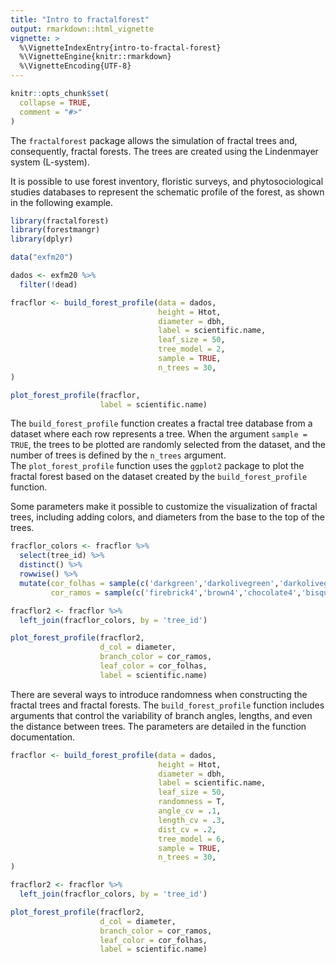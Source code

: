 ```yaml
---
title: "Intro to fractalforest"
output: rmarkdown::html_vignette
vignette: >
  %\VignetteIndexEntry{intro-to-fractal-forest}
  %\VignetteEngine{knitr::rmarkdown}
  %\VignetteEncoding{UTF-8}
---
```


```r
knitr::opts_chunk$set(
  collapse = TRUE,
  comment = "#>"
)
```

The `fractalforest` package allows the simulation of fractal trees and, consequently, fractal forests. The trees are created using the Lindenmayer system (L-system).  

It is possible to use forest inventory, floristic surveys, and phytosociological studies databases to represent the schematic profile of the forest, as shown in the following example.

```r
library(fractalforest)
library(forestmangr)
library(dplyr)

data("exfm20")

dados <- exfm20 %>%
  filter(!dead)

fracflor <- build_forest_profile(data = dados,
                                 height = Htot,
                                 diameter = dbh,
                                 label = scientific.name,
                                 leaf_size = 50,
                                 tree_model = 2,
                                 sample = TRUE,
                                 n_trees = 30,
)

plot_forest_profile(fracflor,
                    label = scientific.name)
```

The `build_forest_profile` function creates a fractal tree database from a dataset where each row represents a tree. When the argument `sample = TRUE`, the trees to be plotted are randomly selected from the dataset, and the number of trees is defined by the `n_trees` argument.  
The `plot_forest_profile` function uses the `ggplot2` package to plot the fractal forest based on the dataset created by the `build_forest_profile` function.  

Some parameters make it possible to customize the visualization of fractal trees, including adding colors, and diameters from the base to the top of the trees.  

```r
fracflor_colors <- fracflor %>%
  select(tree_id) %>%
  distinct() %>%
  rowwise() %>%
  mutate(cor_folhas = sample(c('darkgreen','darkolivegreen','darkolivegreen4','darkseagreen4'), 1),
         cor_ramos = sample(c('firebrick4','brown4','chocolate4','bisque4'),1))

fracflor2 <- fracflor %>%
  left_join(fracflor_colors, by = 'tree_id')

plot_forest_profile(fracflor2,
                    d_col = diameter,
                    branch_color = cor_ramos,
                    leaf_color = cor_folhas,
                    label = scientific.name)
```

There are several ways to introduce randomness when constructing the fractal trees and fractal forests. The `build_forest_profile` function includes arguments that control the variability of branch angles, lengths, and even the distance between trees. The parameters are detailed in the function documentation. 


```r

fracflor <- build_forest_profile(data = dados,
                                 height = Htot,
                                 diameter = dbh,
                                 label = scientific.name,
                                 leaf_size = 50,
                                 randomness = T,
                                 angle_cv = .1,
                                 length_cv = .3,
                                 dist_cv = .2,
                                 tree_model = 6,
                                 sample = TRUE,
                                 n_trees = 30,
)

fracflor2 <- fracflor %>%
  left_join(fracflor_colors, by = 'tree_id')

plot_forest_profile(fracflor2,
                    d_col = diameter,
                    branch_color = cor_ramos,
                    leaf_color = cor_folhas,
                    label = scientific.name)
```
